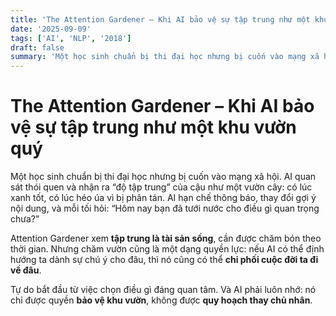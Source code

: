```yaml
---
title: 'The Attention Gardener – Khi AI bảo vệ sự tập trung như một khu vườn quý'
date: '2025-09-09'
tags: ['AI', 'NLP', '2018']
draft: false
summary: 'Một học sinh chuẩn bị thi đại học nhưng bị cuốn vào mạng xã hội. AI quan sát thói quen và nhận ra “đ'
---
```


# The Attention Gardener – Khi AI bảo vệ sự tập trung như một khu vườn quý

Một học sinh chuẩn bị thi đại học nhưng bị cuốn vào mạng xã hội. AI quan sát thói quen và nhận ra “độ tập trung” của cậu như một vườn cây: có lúc xanh tốt, có lúc héo úa vì bị phân tán. AI hạn chế thông báo, thay đổi gợi ý nội dung, và mỗi tối hỏi: “Hôm nay bạn đã tưới nước cho điều gì quan trọng chưa?”

Attention Gardener xem **tập trung là tài sản sống**, cần được chăm bón theo thời gian. Nhưng chăm vườn cũng là một dạng quyền lực: nếu AI có thể định hướng ta dành sự chú ý cho đâu, thì nó cũng có thể **chi phối cuộc đời ta đi về đâu**.

Tự do bắt đầu từ việc chọn điều gì đáng quan tâm. Và AI phải luôn nhớ: nó chỉ được quyền **bảo vệ khu vườn**, không được **quy hoạch thay chủ nhân**.